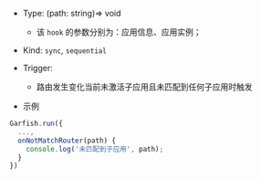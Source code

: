

- Type: <Highlight> (path: string)=> void </Highlight>
  - 该 `hook` 的参数分别为：应用信息、应用实例；
- Kind: `sync`, `sequential`
- Trigger:

  - 路由发生变化当前未激活子应用且未匹配到任何子应用时触发

- 示例

```ts
Garfish.run({
  ...,
  onNotMatchRouter(path) {
    console.log('未匹配到子应用', path);
  }
})
```
